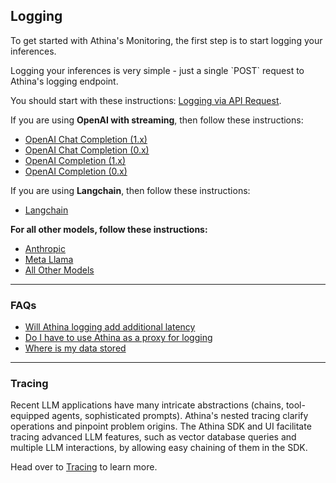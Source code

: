 
## Logging

To get started with Athina's Monitoring, the first step is to start logging your inferences.

<Callout>
Logging your inferences is very simple - just a single `POST` request to Athina's logging endpoint.

You should start with these instructions: [Logging via API Request](/logging/log_via_api).

</Callout>

If you are using **OpenAI with streaming**, then follow these instructions:

- [OpenAI Chat Completion (1.x)](/logging/openai_chat_1)
- [OpenAI Chat Completion (0.x)](/logging/openai_chat_0)
- [OpenAI Completion (1.x)](/logging/openai_completion_1)
- [OpenAI Completion (0.x)](/logging/openai_completion_0)

If you are using **Langchain**, then follow these instructions:

- [Langchain](/logging/langchain)

**For all other models, follow these instructions:**

- [Anthropic](/logging/anthropic)
- [Meta Llama](/logging/meta_llama)
- [All Other Models](/logging/misc)

---

### FAQs

- [Will Athina logging add additional latency](/logging/faq/logging_latency)
- [Do I have to use Athina as a proxy for logging](/logging/faq/proxy)
- [Where is my data stored](/logging/faq/data_policy)

---

### Tracing

Recent LLM applications have many intricate abstractions (chains, tool-equipped agents, sophisticated prompts). Athina's nested tracing clarify operations and pinpoint problem origins. The Athina SDK and UI facilitate tracing advanced LLM features, such as vector database queries and multiple LLM interactions, by allowing easy chaining of them in the SDK.

Head over to [Tracing](/logging/tracing) to learn more.